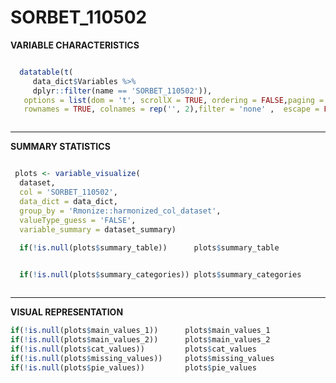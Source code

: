 # SORBET\_110502{.unnumbered #var87}


**VARIABLE CHARACTERISTICS**

<div style= "display:flex; margin:auto" > 


```r

  
  datatable(t(
     data_dict$Variables %>%
     dplyr::filter(name == 'SORBET_110502')),
   options = list(dom = 't', scrollX = TRUE, ordering = FALSE,paging = FALSE),
   rownames = TRUE, colnames = rep('', 2),filter = 'none' ,  escape = FALSE)

```

</div>



----------------------------------------------------------------------

**SUMMARY STATISTICS**

<div style= "display:flex; margin:auto" > 


```r

        
 plots <- variable_visualize(
  dataset,
  col = 'SORBET_110502',
  data_dict = data_dict, 
  group_by = 'Rmonize::harmonized_col_dataset',
  valueType_guess = 'FALSE',
  variable_summary = dataset_summary)       
        
  if(!is.null(plots$summary_table))      plots$summary_table                  

```

</div>


<div style= "display:flex; margin:auto" > 


```r

        
  if(!is.null(plots$summary_categories)) plots$summary_categories             

```

</div>


---------------------------------------------------------------------

**VISUAL REPRESENTATION**

```r

        
if(!is.null(plots$main_values_1))      plots$main_values_1
if(!is.null(plots$main_values_2))      plots$main_values_2
if(!is.null(plots$cat_values))         plots$cat_values
if(!is.null(plots$missing_values))     plots$missing_values
if(!is.null(plots$pie_values))         plots$pie_values                       

```

